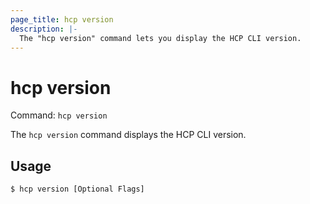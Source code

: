 ```yaml
---
page_title: hcp version
description: |-
  The "hcp version" command lets you display the HCP CLI version.
---
```


# hcp version

Command: `hcp version` 

The `hcp version` command displays the HCP CLI version.

## Usage

```shell-session
$ hcp version [Optional Flags]
```

